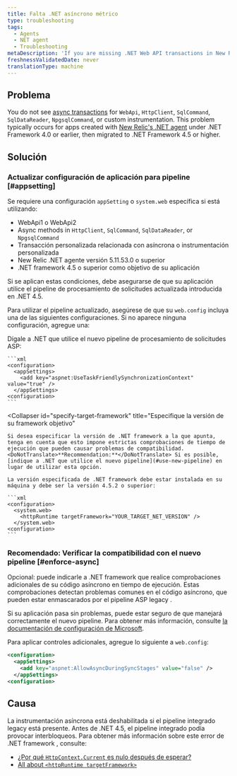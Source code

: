 ```yaml
---
title: Falta .NET asíncrono métrico
type: troubleshooting
tags:
  - Agents
  - NET agent
  - Troubleshooting
metaDescription: 'If you are missing .NET Web API transactions in New Relic and your app targets .NET Framework 4.0, follow these procedures to apply a framework bug fix.'
freshnessValidatedDate: never
translationType: machine
---
```


## Problema

You do not see [async transactions](/docs/agents/net-agent/additional-installation/async-support-net) for `WebApi`, `HttpClient`, `SqlCommand`, `SqlDataReader`, `NpgsqlCommand`, or custom instrumentation. This problem typically occurs for apps created with [New Relic's .NET agent](/docs/agents/net-agent/getting-started/compatibility-requirements-net-framework-agent#net-version) under .NET Framework 4.0 or earlier, then migrated to .NET Framework 4.5 or higher.

## Solución

### Actualizar configuración de aplicación para pipeline [#appsetting]

Se requiere una configuración `appSetting` o `system.web` específica si está utilizando:

* WebApi1 o WebApi2
* Async methods in `HttpClient`, `SqlCommand`, `SqlDataReader`, or `NpgsqlCommand`
* Transacción personalizada relacionada con asíncrona o instrumentación personalizada
* New Relic .NET agente versión 5.11.53.0 o superior
* .NET framework 4.5 o superior como objetivo de su aplicación

Si se aplican estas condiciones, debe asegurarse de que su aplicación utilice el pipeline de procesamiento de solicitudes actualizada introducida en .NET 4.5.

Para utilizar el pipeline actualizado, asegúrese de que su `web.config` incluya una de las siguientes configuraciones. Si no aparece ninguna configuración, agregue una:

<CollapserGroup>
  <Collapser
    id="use-new-pipeline"
    title="Recomendado: dígale a .NET que use el nuevo pipeline"
  >
    Dígale a .NET que utilice el nuevo pipeline de procesamiento de solicitudes ASP:

    ```xml
    <configuration>
      <appSettings>
        <add key="aspnet:UseTaskFriendlySynchronizationContext" value="true" />
      </appSettings>
    <configuration>
    ```
  </Collapser>

  <Collapser
    id="specify-target-framework"
    title="Especifique la versión de su framework objetivo"
  >
    Si desea especificar la versión de .NET framework a la que apunta, tenga en cuenta que esto impone estrictas comprobaciones de tiempo de ejecución que pueden causar problemas de compatibilidad. <DoNotTranslate>**Recommendation:**</DoNotTranslate> Si es posible, [indique a .NET que utilice el nuevo pipeline](#use-new-pipeline) en lugar de utilizar esta opción.

    La versión especificada de .NET framework debe estar instalada en su máquina y debe ser la versión 4.5.2 o superior:

    ```xml
    <configuration>
      <system.web>
        <httpRuntime targetFramework="YOUR_TARGET_NET_VERSION" /> 
      </system.web>
    <configuration>
    ```
  </Collapser>
</CollapserGroup>

### Recomendado: Verificar la compatibilidad con el nuevo pipeline [#enforce-async]

Opcional: puede indicarle a .NET framework que realice comprobaciones adicionales de su código asíncrono en tiempo de ejecución. Estas comprobaciones detectan problemas comunes en el código asíncrono, que pueden estar enmascarados por el pipeline ASP legacy .

Si su aplicación pasa sin problemas, puede estar seguro de que manejará correctamente el nuevo pipeline. Para obtener más información, consulte [la documentación de configuración de Microsoft](https://msdn.microsoft.com/en-us/library/hh975440%28v=vs.120%29.aspx?f=255&MSPPError=-2147217396).

Para aplicar controles adicionales, agregue lo siguiente a `web.config`:

```xml
<configuration>
  <appSettings>
    <add key="aspnet:AllowAsyncDuringSyncStages" value="false" />
  </appSettings>
<configuration>
```

## Causa

La instrumentación asíncrona está deshabilitada si el pipeline integrado legacy está presente. Antes de .NET 4.5, el pipeline integrado podía provocar interbloqueos. Para obtener más información sobre este error de .NET framework , consulte:

* [¿Por qué `HttpContext.Current` es nulo después de esperar?](https://stackoverflow.com/questions/18383923/why-is-httpcontext-current-null-after-await)
* [All about `<httpRuntime targetFramework>`](https://devblogs.microsoft.com/dotnet/all-about-httpruntime-targetframework/)